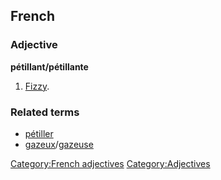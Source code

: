 ==French==
===Adjective===
'''pétillant/pétillante'''

#[[Fizzy]].

===Related terms===
*[[pétiller]]
*[[gazeux]]/[[gazeuse]]

[[Category:French adjectives]]
[[Category:Adjectives]]